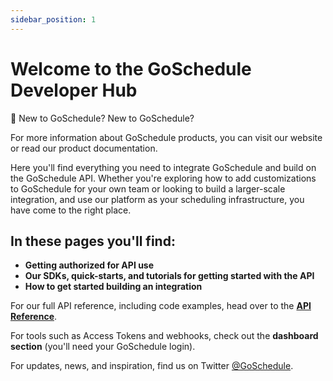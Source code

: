 ```yaml
---
sidebar_position: 1
---
```


# Welcome to the GoSchedule Developer Hub

<Alert icon={false} severity="info">
  <AlertTitle>📘 New to GoSchedule?</AlertTitle>
  New to GoSchedule?
  
  For more information about GoSchedule products, you can visit our website or read our product documentation. 
</Alert>

Here you'll find everything you need to integrate GoSchedule and build on the GoSchedule API. Whether you're exploring how to add customizations to GoSchedule for your own team or looking to build a larger-scale integration, and use our platform as your scheduling infrastructure, you have come to the right place.

## In these pages you'll find:

- **Getting authorized for API use**
- **Our SDKs, quick-starts, and tutorials for getting started with the API**
- **How to get started building an integration**

For our full API reference, including code examples, head over to the [**API Reference**](/restful-api-reference).

For tools such as Access Tokens and webhooks, check out the **dashboard section** (you'll need your GoSchedule login).

For updates, news, and inspiration, find us on Twitter [@GoSchedule](https://twitter.com/GoSchedule).